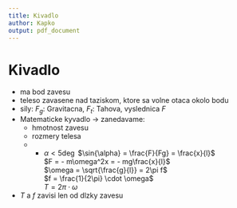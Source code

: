 ```yaml
---
title: Kivadlo
author: Kapko
output: pdf_document
---
```


# Kivadlo
- ma bod zavesu
- teleso zavasene nad taziskom, ktore sa volne otaca okolo bodu 
- sily: $F_g$: Gravitacna, $F_t$: Tahova, vyslednica $F$
- Matematicke kyvadlo -> zanedavame: 
    - hmotnost zavesu
    - rozmery telesa
    - + $\alpha < 5 \deg$
$\sin{\alpha} = \frac{F}{Fg} = \frac{x}{l}$ \
$F = - m\omega^2x = - mg\frac{x}{l}$ \
$\omega = \sqrt{\frac{g}{l}} = 2\pi f$ \
$f = \frac{1}{2\pi} \cdot \omega$ \
$T = 2\pi \cdot \omega$ \

- $T$ a $f$ zavisi len od dlzky zavesu
